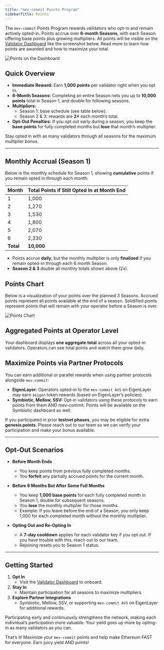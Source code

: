 ```yaml
---
title: "mev-commit Points Program"
sidebarTitle: Points
---
```


The `mev-commit` Points Program rewards validators who opt-in and remain actively opted-in. Points accrue over **6-month Seasons**, with each Season offering base points plus growing multipliers. All points will be visible on the [Validator Dashboard](https://validators.mev-commit.xyz/) like the screenshot below. Read more to learn how points are awarded and how to maximize your total.

![Points on the Dashboard](/v1.1.0/images/dashboard-points.png)

## Quick Overview

- **Immediate Reward:** Earn **1,000 points** per validator right when you opt in.  
- **6-Month Seasons:** Completing an entire Season nets you up to **10,000 points** total in Season 1, and double for following seasons.  
- **Multipliers:**  
  - Season 1: base schedule (see table below).  
  - Season 2 & 3: rewards are **2×** each month’s total.  
- **Opt-Out Penalties:** If you opt out early during a season, you keep the **base points** for fully completed months but **lose** that month’s multiplier.

<Note>Stay opted in with as many validators through all seasons for the maximum multiplier bonus.</Note>

---

## Monthly Accrual (Season 1)

Below is the monthly schedule for Season 1, showing **cumulative** points if you remain opted in through each month:

| Month | Total Points if Still Opted In at Month End |
|-------|--------------------------------------------|
| 1     | 1,000                                      |
| 2     | 1,270                                      |
| 3     | 1,530                                      |
| 4     | 1,800                                      |
| 5     | 2,070                                      |
| 6     | 2,330                                      |
| **Total** | **10,000**                             |

- Points accrue **daily**, but the monthly multiplier is only **finalized** if you remain opted-in through each 6 month Season.
- **Season 2 & 3** double all monthly totals shown above (2x).

## Points Chart
Below is a visualization of your points over the planned 3 Seasons. Accrued points represent all points available at the end of a season. Solidified points represent points that will remain with your operator before a Season is over.

![Points Chart](/v1.1.0/images/points-chart.jpg)

## Aggregated Points at Operator Level

Your dashboard displays **one aggregate total** across all your opted-in validators. Operators can see total points and watch them grow daily.

## Maximize Points via Partner Protocols

You can earn additional or parallel rewards when using partner protocols alongside `mev-commit`:
  
- **EigenLayer:** Operators opted-in to the `mev-commit AVS` on EigenLayer may earn `$eigen` token rewards (based on EigenLayer’s policies).
- **Symbiotic, Mellow, SSV:** Opt-in validators using these protocols to earn points from them AND mev-commit. Points will be available on the Symbiotic dashboard as well.

<Info>If you participated in prior **testnet phases**, you may be eligible for extra **genesis points**. Please reach out to our team so we can verify your participation and make your bonus available.</Info>

---

## Opt-Out Scenarios

- **Before Month Ends**  
  - You keep points from previous fully completed months.  
  - You **forfeit** any partially accrued points for the current month.

- **Before 6 Months But After Some Full Months**  
  - You keep **1,000 base points** for each fully completed month in Season 1, double for subsequent seasons.  
  - You **lose** the monthly multiplier for those months.
  - Example: If you leave before the end of a Season, you only keep 1,000 for each completed month without the monthly multiplier.

- **Opting Out and Re-Opting In**  
  - A **7-day cooldown** applies for each validator key if you opt out. If you have trouble with this, reach out to our team.
  - Rejoining resets you to Season 1 status.

---

## Getting Started

1. **Opt In**  
   - Visit the [Validator Dashboard](https://validators.mev-commit.xyz/) to onboard.
2. **Stay In**  
   - Maintain participation for all seasons to maximize multipliers.  
3. **Explore Partner Integrations**  
   - Symbiotic, Mellow, SSV, or supporting `mev-commit AVS` on EigenLayer for additional rewards.

<Note>Participating early and continuously strengthens the network, making each individual’s participation more valuable. Your yield goes up more by opting-in as many validators as you can.</Note>

That’s it! Maximize your `mev-commit` points and help make Ethereum FAST for everyone. Earn juicy yield AND points!

